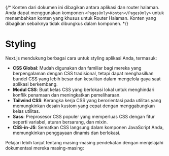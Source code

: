 {/* Konten dari dokumen ini dibagikan antara aplikasi dan router halaman. Anda dapat menggunakan komponen `<PagesOnly>Konten</PagesOnly>` untuk menambahkan konten yang khusus untuk Router Halaman. Konten yang dibagikan sebaiknya tidak dibungkus dalam komponen. */}

# Styling

Next.js mendukung berbagai cara untuk styling aplikasi Anda, termasuk:

- **CSS Global**: Mudah digunakan dan familiar bagi mereka yang berpengalaman dengan CSS tradisional, tetapi dapat menghasilkan bundel CSS yang lebih besar dan kesulitan dalam mengelola gaya saat aplikasi berkembang.
- **Modul CSS**: Buat kelas CSS yang berlokasi lokal untuk menghindari konflik penamaan dan meningkatkan pemeliharaan.
- **Tailwind CSS**: Kerangka kerja CSS yang berorientasi pada utilitas yang memungkinkan desain kustom yang cepat dengan menggabungkan kelas utilitas.
- **Sass**: Preprosesor CSS populer yang memperluas CSS dengan fitur seperti variabel, aturan bersarang, dan mixin.
- **CSS-in-JS**: Sematkan CSS langsung dalam komponen JavaScript Anda, memungkinkan penggayaan dinamis dan berlokasi.

Pelajari lebih lanjut tentang masing-masing pendekatan dengan menjelajahi dokumentasi mereka masing-masing:
